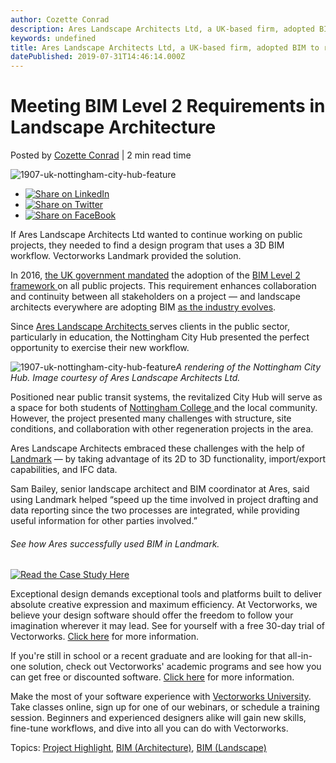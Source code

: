 ```yaml
---
author: Cozette Conrad
description: Ares Landscape Architects Ltd, a UK-based firm, adopted BIM to revitalize the Nottingham City Hub.
keywords: undefined
title: Ares Landscape Architects Ltd, a UK-based firm, adopted BIM to revitalize the Nottingham City Hub. 
datePublished: 2019-07-31T14:46:14.000Z
---
```

  

# Meeting BIM Level 2 Requirements in Landscape Architecture

 Posted by [Cozette Conrad](https://blog.vectorworks.net/author/cozette-conrad) | 2 min read time 

![1907-uk-nottingham-city-hub-feature](https://blog.vectorworks.net/hubfs/Blog%20Images/190731_Ares%20BIM%20for%20Landscape/1907-uk-nottingham-city-hub-feature.jpg) 

* [![Share on LinkedIn](https://2659751.fs1.hubspotusercontent-na1.net/hubfs/2659751/michaelDemo/share-LI.png)](http://www.linkedin.com/shareArticle?mini=true&url=https%3A%2F%2Fblog.vectorworks.net%2Fmeeting-bim-level-2-requirements-in-landscape-architecture)
* [![Share on Twitter](https://2659751.fs1.hubspotusercontent-na1.net/hubfs/2659751/michaelDemo/share-TW.png)](https://www.twitter.com/share?text=Meeting%20BIM%20Level%202%20Requirements%20in%20Landscape%20Architecture&url=https%3A%2F%2Fblog.vectorworks.net%2Fmeeting-bim-level-2-requirements-in-landscape-architecture&via=PMGTweets)
* [![Share on FaceBook](https://2659751.fs1.hubspotusercontent-na1.net/hubfs/2659751/michaelDemo/share-FB.png)](https://www.facebook.com/sharer/sharer.php?u=https%3A%2F%2Fblog.vectorworks.net%2Fmeeting-bim-level-2-requirements-in-landscape-architecture)

If Ares Landscape Architects Ltd wanted to continue working on public projects, they needed to find a design program that uses a 3D BIM workflow. Vectorworks Landmark provided the solution.

In 2016, [the UK government mandated](https://www.ukbimalliance.org/) the adoption of the [BIM Level 2 framework ](https://bim-level2.org/en/)on all public projects. This requirement enhances collaboration and continuity between all stakeholders on a project — and landscape architects everywhere are adopting BIM [as the industry evolves](/landscape-architecture-is-evolving?utm%5Fcampaign=blog&utm%5Fmedium=planetvectorworks&utm%5Fsource=intext&utm%5Fcontent=ares073119).

Since [Ares Landscape Architects ](http://ares.eu.com/)serves clients in the public sector, particularly in education, the Nottingham City Hub presented the perfect opportunity to exercise their new workflow.

![1907-uk-nottingham-city-hub-feature](https://blog.vectorworks.net/hs-fs/hubfs/Blog%20Images/190731_Ares%20BIM%20for%20Landscape/1907-uk-nottingham-city-hub-feature.jpg?width=651&name=1907-uk-nottingham-city-hub-feature.jpg)_A rendering of the Nottingham City Hub. Image courtesy of Ares Landscape Architects Ltd._

Positioned near public transit systems, the revitalized City Hub will serve as a space for both students of [Nottingham College ](https://www.nottinghamcollege.ac.uk/)and the local community. However, the project presented many challenges with structure, site conditions, and collaboration with other regeneration projects in the area.

Ares Landscape Architects embraced these challenges with the help of [Landmark](https://www.vectorworks.net/en/landmark?utm%5Fcampaign=blog&utm%5Fmedium=planetvectorworks&utm%5Fsource=intext&utm%5Fcontent=ares073119) — by taking advantage of its 2D to 3D functionality, import/export capabilities, and IFC data.

Sam Bailey, senior landscape architect and BIM coordinator at Ares, said using Landmark helped “speed up the time involved in project drafting and data reporting since the two processes are integrated, while providing useful information for other parties involved.”

###### See how Ares successfully used BIM in Landmark.

[![Read the Case Study Here](https://no-cache.hubspot.com/cta/default/3018241/a855ab29-6055-46b6-af66-fe568e7d66f0.png)](https://cta-redirect.hubspot.com/cta/redirect/3018241/a855ab29-6055-46b6-af66-fe568e7d66f0) 

Exceptional design demands exceptional tools and platforms built to deliver absolute creative expression and maximum efficiency. At Vectorworks, we believe your design software should offer the freedom to follow your imagination wherever it may lead. See for yourself with a free 30-day trial of Vectorworks. [Click here](https://www.vectorworks.net/trial/form) for more information.

If you're still in school or a recent graduate and are looking for that all-in-one solution, check out Vectorworks' academic programs and see how you can get free or discounted software. [Click here](https://www.vectorworks.net/en-US/education) for more information.

Make the most of your software experience with [Vectorworks University](https://university.vectorworks.net/). Take classes online, sign up for one of our webinars, or schedule a training session. Beginners and experienced designers alike will gain new skills, fine-tune workflows, and dive into all you can do with Vectorworks. 

 Topics: [Project Highlight](https://blog.vectorworks.net/topic/project-highlight), [BIM (Architecture)](https://blog.vectorworks.net/topic/bim-architecture), [BIM (Landscape)](https://blog.vectorworks.net/topic/bim-landscape) 

  